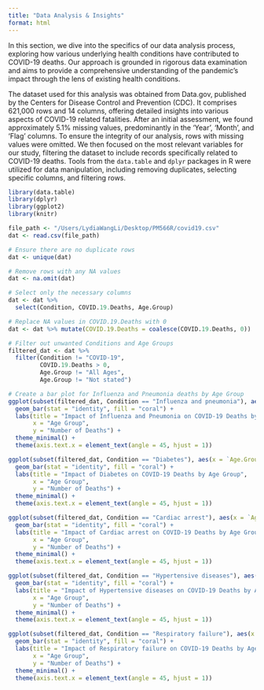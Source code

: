 ```yaml
---
title: "Data Analysis & Insights"
format: html
---
```


In this section, we dive into the specifics of our data analysis process, exploring how various underlying health conditions have contributed to COVID-19 deaths. Our approach is grounded in rigorous data examination and aims to provide a comprehensive understanding of the pandemic's impact through the lens of existing health conditions.

The dataset used for this analysis was obtained from Data.gov, published by the Centers for Disease Control and Prevention (CDC). It comprises 621,000 rows and 14 columns, offering detailed insights into various aspects of COVID-19 related fatalities. After an initial assessment, we found approximately 5.1% missing values, predominantly in the 'Year', 'Month', and 'Flag' columns. To ensure the integrity of our analysis, rows with missing values were omitted. We then focused on the most relevant variables for our study, filtering the dataset to include records specifically related to COVID-19 deaths. Tools from the `data.table` and `dplyr` packages in R were utilized for data manipulation, including removing duplicates, selecting specific columns, and filtering rows.


```r
library(data.table)
library(dplyr)
library(ggplot2)
library(knitr)

file_path <- "/Users/LydiaWangLi/Desktop/PM566R/covid19.csv"
dat <- read.csv(file_path)

# Ensure there are no duplicate rows
dat <- unique(dat)

# Remove rows with any NA values
dat <- na.omit(dat)

# Select only the necessary columns
dat <- dat %>%
  select(Condition, COVID.19.Deaths, Age.Group)

# Replace NA values in COVID.19.Deaths with 0
dat <- dat %>% mutate(COVID.19.Deaths = coalesce(COVID.19.Deaths, 0))

# Filter out unwanted Conditions and Age Groups
filtered_dat <- dat %>%
  filter(Condition != "COVID-19", 
         COVID.19.Deaths > 0,
         Age.Group != "All Ages",
         Age.Group != "Not stated")

# Create a bar plot for Influenza and Pneumonia deaths by Age Group
ggplot(subset(filtered_dat, Condition == "Influenza and pneumonia"), aes(x = `Age.Group`, y = COVID.19.Deaths)) +
  geom_bar(stat = "identity", fill = "coral") +
  labs(title = "Impact of Influenza and Pneumonia on COVID-19 Deaths by Age Group",
       x = "Age Group",
       y = "Number of Deaths") +
  theme_minimal() +
  theme(axis.text.x = element_text(angle = 45, hjust = 1))


```
```r
ggplot(subset(filtered_dat, Condition == "Diabetes"), aes(x = `Age.Group`, y = COVID.19.Deaths)) +
  geom_bar(stat = "identity", fill = "coral") +
  labs(title = "Impact of Diabetes on COVID-19 Deaths by Age Group",
       x = "Age Group",
       y = "Number of Deaths") +
  theme_minimal() +
  theme(axis.text.x = element_text(angle = 45, hjust = 1))
```
```r
ggplot(subset(filtered_dat, Condition == "Cardiac arrest"), aes(x = `Age.Group`, y = COVID.19.Deaths)) +
  geom_bar(stat = "identity", fill = "coral") +
  labs(title = "Impact of Cardiac arrest on COVID-19 Deaths by Age Group",
       x = "Age Group",
       y = "Number of Deaths") +
  theme_minimal() +
  theme(axis.text.x = element_text(angle = 45, hjust = 1))
```
```r
ggplot(subset(filtered_dat, Condition == "Hypertensive diseases"), aes(x = `Age.Group`, y = COVID.19.Deaths)) +
  geom_bar(stat = "identity", fill = "coral") +
  labs(title = "Impact of Hypertensive diseases on COVID-19 Deaths by Age Group",
       x = "Age Group",
       y = "Number of Deaths") +
  theme_minimal() +
  theme(axis.text.x = element_text(angle = 45, hjust = 1))
```
```r
ggplot(subset(filtered_dat, Condition == "Respiratory failure"), aes(x = `Age.Group`, y = COVID.19.Deaths)) +
  geom_bar(stat = "identity", fill = "coral") +
  labs(title = "Impact of Respiratory failure on COVID-19 Deaths by Age Group",
       x = "Age Group",
       y = "Number of Deaths") +
  theme_minimal() +
  theme(axis.text.x = element_text(angle = 45, hjust = 1))
```

